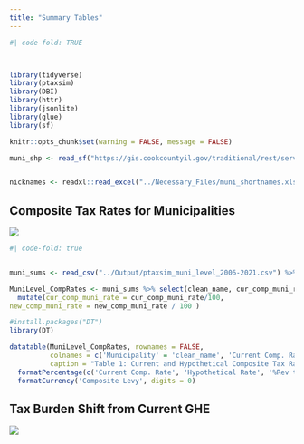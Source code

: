 ```yaml
---
title: "Summary Tables"
---
```


```r
#| code-fold: TRUE



library(tidyverse)
library(ptaxsim)
library(DBI)
library(httr)
library(jsonlite)
library(glue)
library(sf)

knitr::opts_chunk$set(warning = FALSE, message = FALSE)

muni_shp <- read_sf("https://gis.cookcountyil.gov/traditional/rest/services/politicalBoundary/MapServer/2/query?outFields=*&where=1%3D1&f=geojson")


nicknames <- readxl::read_excel("../Necessary_Files/muni_shortnames.xlsx")
```

## Composite Tax Rates for Municipalities

![](images/Composite_Rate_Change.png)

```r
#| code-fold: true


muni_sums <- read_csv("../Output/ptaxsim_muni_level_2006-2021.csv") %>% filter(year == 2021) %>% left_join(nicknames)

MuniLevel_CompRates <- muni_sums %>% select(clean_name, cur_comp_muni_rate, new_comp_muni_rate, tif_share, zero_bills, total_bill_current) %>%
  mutate(cur_comp_muni_rate = cur_comp_muni_rate/100,
new_comp_muni_rate = new_comp_muni_rate / 100 )

#install.packages("DT")
library(DT)

datatable(MuniLevel_CompRates, rownames = FALSE,
          colnames = c('Municipality' = 'clean_name', 'Current Comp. Rate' = 'cur_comp_muni_rate', 'Hypothetical Rate' = 'new_comp_muni_rate', '%Rev to TIF' = 'tif_share', 'Count of $0 Tax Bills' = 'zero_bills', 'Composite Levy' = 'total_bill_current'),
          caption = "Table 1: Current and Hypothetical Composite Tax Rates if GHE $0") %>%
  formatPercentage(c('Current Comp. Rate', 'Hypothetical Rate', '%Rev to TIF'), digits = 2) %>%  
  formatCurrency('Composite Levy', digits = 0)
```

## Tax Burden Shift from Current GHE

![](images/clipboard-2721715046.png)

